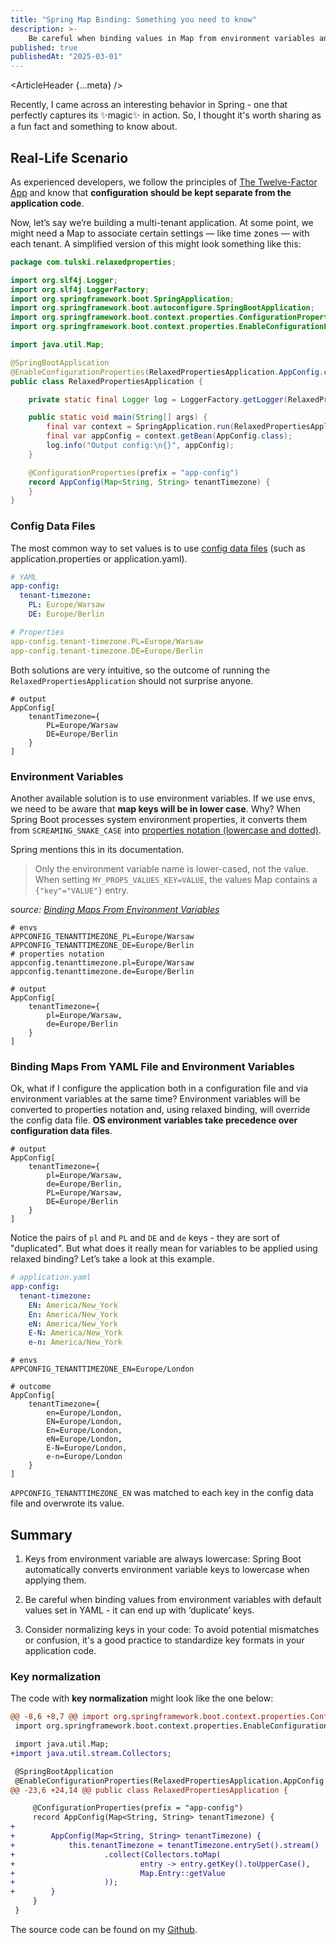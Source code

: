 ```yaml
---
title: "Spring Map Binding: Something you need to know"
description: >-
    Be careful when binding values in Map from environment variables and config data files (YAML) - it may lead to unexpected behaviour, such as ‘duplicate’ keys
published: true
publishedAt: "2025-03-01"
---
```



<ArticleHeader {...meta} />

Recently, I came across an interesting behavior in Spring - one that perfectly captures its ✨magic✨ in action.
So, I thought it's worth sharing as a fun fact and something to know about.

## Real-Life Scenario

As experienced developers, we follow the principles of [The Twelve-Factor App](https://12factor.net/config) and know that **configuration should be kept separate from the application code**.

Now, let’s say we’re building a multi-tenant application. At some point, we might need a Map to associate certain settings — like time zones — with each tenant. A simplified version of this might look something like this:

```java
package com.tulski.relaxedproperties;

import org.slf4j.Logger;
import org.slf4j.LoggerFactory;
import org.springframework.boot.SpringApplication;
import org.springframework.boot.autoconfigure.SpringBootApplication;
import org.springframework.boot.context.properties.ConfigurationProperties;
import org.springframework.boot.context.properties.EnableConfigurationProperties;

import java.util.Map;

@SpringBootApplication
@EnableConfigurationProperties(RelaxedPropertiesApplication.AppConfig.class)
public class RelaxedPropertiesApplication {

    private static final Logger log = LoggerFactory.getLogger(RelaxedPropertiesApplication.class);

    public static void main(String[] args) {
        final var context = SpringApplication.run(RelaxedPropertiesApplication.class, args);
        final var appConfig = context.getBean(AppConfig.class);
        log.info("Output config:\n{}", appConfig);
    }

    @ConfigurationProperties(prefix = "app-config")
    record AppConfig(Map<String, String> tenantTimezone) {
    }
}
```

### Config Data Files

The most common way to set values is to use [config data files](https://docs.spring.io/spring-boot/reference/features/external-config.html#features.external-config.typesafe-configuration-properties.relaxed-binding.maps-from-environment-variables) (such as application.properties or application.yaml).

```yaml
# YAML
app-config:
  tenant-timezone:
    PL: Europe/Warsaw
    DE: Europe/Berlin
```

```yaml
# Properties
app-config.tenant-timezone.PL=Europe/Warsaw
app-config.tenant-timezone.DE=Europe/Berlin
```

Both solutions are very intuitive, so the outcome of running the `RelaxedPropertiesApplication` should not surprise anyone.

```plaintext
# output
AppConfig[
    tenantTimezone={
        PL=Europe/Warsaw
        DE=Europe/Berlin
    }
]
```

### Environment Variables

Another available solution is to use environment variables.
If we use envs, we need to be aware that **map keys will be in lower case**.
Why? When Spring Boot processes system environment properties, it converts them from `SCREAMING_SNAKE_CASE` into [properties notation (lowercase and dotted)](https://docs.spring.io/spring-boot/reference/features/external-config.html#features.external-config.yaml.mapping-to-properties).

Spring mentions this in its documentation.

> Only the environment variable name is lower-cased, not the value.
> When setting `MY_PROPS_VALUES_KEY=VALUE`, the values Map contains a `{"key"="VALUE"}` entry.

_source: [Binding Maps From Environment Variables](https://docs.spring.io/spring-boot/reference/features/external-config.html#features.external-config.typesafe-configuration-properties.relaxed-binding.maps-from-environment-variables)_

```plaintext
# envs
APPCONFIG_TENANTTIMEZONE_PL=Europe/Warsaw
APPCONFIG_TENANTTIMEZONE_DE=Europe/Berlin
# properties notation
appconfig.tenanttimezone.pl=Europe/Warsaw
appconfig.tenanttimezone.de=Europe/Berlin
```

```plaintext
# output
AppConfig[
    tenantTimezone={
        pl=Europe/Warsaw,
        de=Europe/Berlin
    }
]
```

### Binding Maps From YAML File and Environment Variables

Ok, what if I configure the application both in a configuration file and via environment variables at the same time?
Environment variables will be converted to properties notation and, using relaxed binding, will override the config data file.
**OS environment variables take precedence over configuration data files**.

```plaintext
# output
AppConfig[
    tenantTimezone={
        pl=Europe/Warsaw,
        de=Europe/Berlin,
        PL=Europe/Warsaw,
        DE=Europe/Berlin
    }
]
```

Notice the pairs of `pl` and `PL` and `DE` and `de` keys - they are sort of "duplicated".
But what does it really mean for variables to be applied using relaxed binding? Let’s take a look at this example.

```yaml
# application.yaml
app-config:
  tenant-timezone:
    EN: America/New_York
    En: America/New_York
    eN: America/New_York
    E-N: America/New_York
    e-n: America/New_York
```

```plaintext
# envs
APPCONFIG_TENANTTIMEZONE_EN=Europe/London
```

```plaintext
# outcome
AppConfig[
    tenantTimezone={
        en=Europe/London,
        EN=Europe/London,
        En=Europe/London,
        eN=Europe/London,
        E-N=Europe/London,
        e-n=Europe/London
    }
]
```

`APPCONFIG_TENANTTIMEZONE_EN` was matched to each key in the config data file and overwrote its value.

## Summary

1. Keys from environment variable are always lowercase: Spring Boot automatically converts environment variable keys to lowercase when applying them.

2. Be careful when binding values from environment variables with default values set in YAML - it can end up with ‘duplicate’ keys.

3. Consider normalizing keys in your code: To avoid potential mismatches or confusion, it's a good practice to standardize key formats in your application code.

### Key normalization

The code with **key normalization** might look like the one below:

```diff
@@ -8,6 +8,7 @@ import org.springframework.boot.context.properties.ConfigurationProperties;
 import org.springframework.boot.context.properties.EnableConfigurationProperties;

 import java.util.Map;
+import java.util.stream.Collectors;

 @SpringBootApplication
 @EnableConfigurationProperties(RelaxedPropertiesApplication.AppConfig.class)
@@ -23,6 +24,14 @@ public class RelaxedPropertiesApplication {

     @ConfigurationProperties(prefix = "app-config")
     record AppConfig(Map<String, String> tenantTimezone) {
+
+        AppConfig(Map<String, String> tenantTimezone) {
+            this.tenantTimezone = tenantTimezone.entrySet().stream()
+                    .collect(Collectors.toMap(
+                            entry -> entry.getKey().toUpperCase(),
+                            Map.Entry::getValue
+                    ));
+        }
     }
 }
```

The source code can be found on my [Github](https://github.com/tulski/relaxed-properties).
